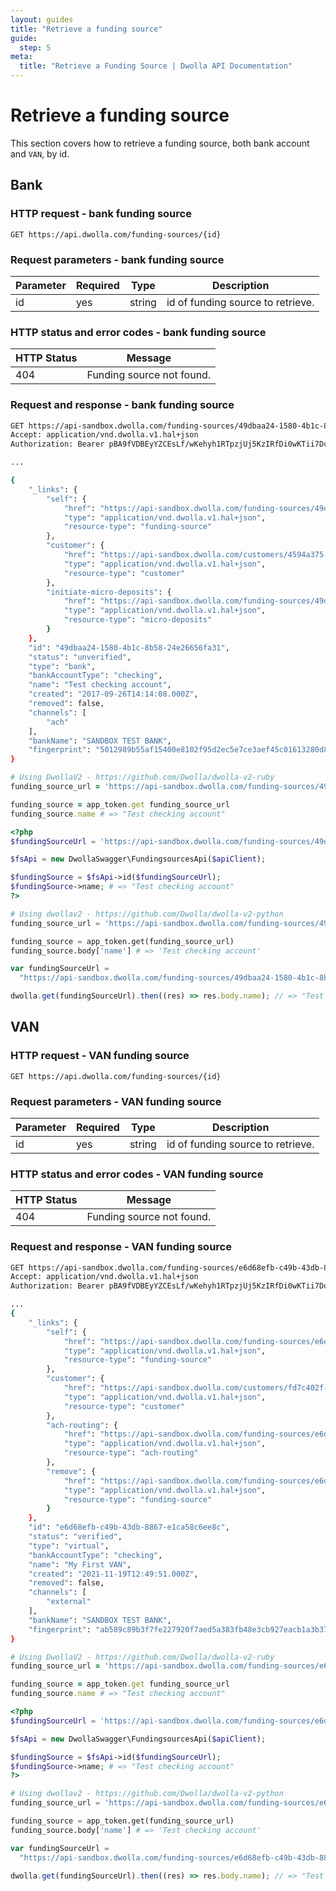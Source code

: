 ```yaml
---
layout: guides
title: "Retrieve a funding source"
guide:
  step: 5
meta:
  title: "Retrieve a Funding Source | Dwolla API Documentation"
---
```


# Retrieve a funding source

This section covers how to retrieve a funding source, both bank account and `VAN`, by id.

## Bank

### HTTP request - bank funding source

`GET https://api.dwolla.com/funding-sources/{id}`

### Request parameters - bank funding source

| Parameter | Required | Type   | Description                       |
| --------- | -------- | ------ | --------------------------------- |
| id        | yes      | string | id of funding source to retrieve. |

### HTTP status and error codes - bank funding source

| HTTP Status | Message                   |
| ----------- | ------------------------- |
| 404         | Funding source not found. |

### Request and response - bank funding source

```bash
GET https://api-sandbox.dwolla.com/funding-sources/49dbaa24-1580-4b1c-8b58-24e26656fa31
Accept: application/vnd.dwolla.v1.hal+json
Authorization: Bearer pBA9fVDBEyYZCEsLf/wKehyh1RTpzjUj5KzIRfDi0wKTii7DqY

...

{
    "_links": {
        "self": {
            "href": "https://api-sandbox.dwolla.com/funding-sources/49dbaa24-1580-4b1c-8b58-24e26656fa31",
            "type": "application/vnd.dwolla.v1.hal+json",
            "resource-type": "funding-source"
        },
        "customer": {
            "href": "https://api-sandbox.dwolla.com/customers/4594a375-ca4c-4220-a36a-fa7ce556449d",
            "type": "application/vnd.dwolla.v1.hal+json",
            "resource-type": "customer"
        },
        "initiate-micro-deposits": {
            "href": "https://api-sandbox.dwolla.com/funding-sources/49dbaa24-1580-4b1c-8b58-24e26656fa31/micro-deposits",
            "type": "application/vnd.dwolla.v1.hal+json",
            "resource-type": "micro-deposits"
        }
    },
    "id": "49dbaa24-1580-4b1c-8b58-24e26656fa31",
    "status": "unverified",
    "type": "bank",
    "bankAccountType": "checking",
    "name": "Test checking account",
    "created": "2017-09-26T14:14:08.000Z",
    "removed": false,
    "channels": [
        "ach"
    ],
    "bankName": "SANDBOX TEST BANK",
    "fingerprint": "5012989b55af15400e8102f95d2ec5e7ce3aef45c01613280d80a236dd8d6c3a"
}

```

```ruby
# Using DwollaV2 - https://github.com/Dwolla/dwolla-v2-ruby
funding_source_url = 'https://api-sandbox.dwolla.com/funding-sources/49dbaa24-1580-4b1c-8b58-24e26656fa31'

funding_source = app_token.get funding_source_url
funding_source.name # => "Test checking account"
```

```php
<?php
$fundingSourceUrl = 'https://api-sandbox.dwolla.com/funding-sources/49dbaa24-1580-4b1c-8b58-24e26656fa31';

$fsApi = new DwollaSwagger\FundingsourcesApi($apiClient);

$fundingSource = $fsApi->id($fundingSourceUrl);
$fundingSource->name; # => "Test checking account"
?>
```

```python
# Using dwollav2 - https://github.com/Dwolla/dwolla-v2-python
funding_source_url = 'https://api-sandbox.dwolla.com/funding-sources/49dbaa24-1580-4b1c-8b58-24e26656fa31'

funding_source = app_token.get(funding_source_url)
funding_source.body['name'] # => 'Test checking account'
```

```javascript
var fundingSourceUrl =
  "https://api-sandbox.dwolla.com/funding-sources/49dbaa24-1580-4b1c-8b58-24e26656fa31";

dwolla.get(fundingSourceUrl).then((res) => res.body.name); // => "Test checking account"
```

## VAN

### HTTP request - VAN funding source

`GET https://api.dwolla.com/funding-sources/{id}`

### Request parameters - VAN funding source

| Parameter | Required | Type   | Description                       |
| --------- | -------- | ------ | --------------------------------- |
| id        | yes      | string | id of funding source to retrieve. |

### HTTP status and error codes - VAN funding source

| HTTP Status | Message                   |
| ----------- | ------------------------- |
| 404         | Funding source not found. |

### Request and response - VAN funding source

```bash
GET https://api-sandbox.dwolla.com/funding-sources/e6d68efb-c49b-43db-8867-e1ca58c6ee8c
Accept: application/vnd.dwolla.v1.hal+json
Authorization: Bearer pBA9fVDBEyYZCEsLf/wKehyh1RTpzjUj5KzIRfDi0wKTii7DqY

...
{
    "_links": {
        "self": {
            "href": "https://api-sandbox.dwolla.com/funding-sources/e6d68efb-c49b-43db-8867-e1ca58c6ee8c",
            "type": "application/vnd.dwolla.v1.hal+json",
            "resource-type": "funding-source"
        },
        "customer": {
            "href": "https://api-sandbox.dwolla.com/customers/fd7c402f-cd33-4333-9be4-54414e39f844",
            "type": "application/vnd.dwolla.v1.hal+json",
            "resource-type": "customer"
        },
        "ach-routing": {
            "href": "https://api-sandbox.dwolla.com/funding-sources/e6d68efb-c49b-43db-8867-e1ca58c6ee8c/ach-routing",
            "type": "application/vnd.dwolla.v1.hal+json",
            "resource-type": "ach-routing"
        },
        "remove": {
            "href": "https://api-sandbox.dwolla.com/funding-sources/e6d68efb-c49b-43db-8867-e1ca58c6ee8c",
            "type": "application/vnd.dwolla.v1.hal+json",
            "resource-type": "funding-source"
        }
    },
    "id": "e6d68efb-c49b-43db-8867-e1ca58c6ee8c",
    "status": "verified",
    "type": "virtual",
    "bankAccountType": "checking",
    "name": "My First VAN",
    "created": "2021-11-19T12:49:51.000Z",
    "removed": false,
    "channels": [
        "external"
    ],
    "bankName": "SANDBOX TEST BANK",
    "fingerprint": "ab589c89b3f7fe227920f7aed5a383fb48e3cb927eacb1a3b37c3b0f739d68d7"
}
```

```ruby
# Using DwollaV2 - https://github.com/Dwolla/dwolla-v2-ruby
funding_source_url = 'https://api-sandbox.dwolla.com/funding-sources/e6d68efb-c49b-43db-8867-e1ca58c6ee8c'

funding_source = app_token.get funding_source_url
funding_source.name # => "Test checking account"
```

```php
<?php
$fundingSourceUrl = 'https://api-sandbox.dwolla.com/funding-sources/e6d68efb-c49b-43db-8867-e1ca58c6ee8c';

$fsApi = new DwollaSwagger\FundingsourcesApi($apiClient);

$fundingSource = $fsApi->id($fundingSourceUrl);
$fundingSource->name; # => "Test checking account"
?>
```

```python
# Using dwollav2 - https://github.com/Dwolla/dwolla-v2-python
funding_source_url = 'https://api-sandbox.dwolla.com/funding-sources/e6d68efb-c49b-43db-8867-e1ca58c6ee8c'

funding_source = app_token.get(funding_source_url)
funding_source.body['name'] # => 'Test checking account'
```

```javascript
var fundingSourceUrl =
  "https://api-sandbox.dwolla.com/funding-sources/e6d68efb-c49b-43db-8867-e1ca58c6ee8c";

dwolla.get(fundingSourceUrl).then((res) => res.body.name); // => "Test checking account"
```
